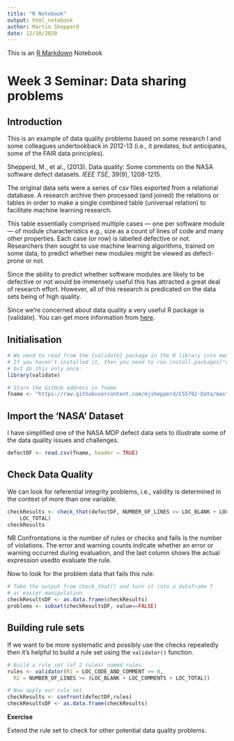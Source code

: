 ```yaml
---
title: "R Notebook"
output: html_notebook
author: Martin Shepperd
date: 12/10/2020
---
```


This is an [R Markdown](http://rmarkdown.rstudio.com) Notebook

# Week 3 Seminar: Data sharing problems

## Introduction

This is an example of data quality problems based on some research I and some colleagues undertookback in 2012-13 (i.e., it predates, but anticipates, some of the FAIR data principles).

Shepperd, M., et al., (2013). Data quality: Some comments on the NASA software defect datasets. *IEEE TSE*, 39(9), 1208-1215.  

The original data sets were a series of csv files exported from a relational database.  A research archive then processed (and joined) the relations or tables in order to make a single combined table (universal relation) to facilitate machine learning research.  

This table essentially comprised multiple cases --- one per software module --- of module characteristics e.g., size as a count of lines of code and many other properties.  Each case (or row) is labelled defective or not.  Researchers then sought to use machine learning algorithms, trained on some data, to predict whether new modules might be viewed as defect-prone or not. 

Since the ability to predict whether software modules are likely to be defective or not would be immensely useful this has attracted a great deal of research effort.  However, all of this research is predicated on the data sets being of high quality.

Since we're concerned about data quality a very useful R package is {validate}.  You can get more information from [here](https://arxiv.org/pdf/1912.09759.pdf){target="_blank"}.

## Initialisation

```r
# We need to read from the {validate} package in the R library into memory
# If you haven't installed it, then you need to run install.packages("validate") 
# but do this only once.
library(validate)

# Store the GitHub address in fname
fname <- "https://raw.githubusercontent.com/mjshepperd/CS5702-Data/master/CS5702_W3_NASAexample.csv"
```


## Import the 'NASA' Dataset

I have simplified one of the NASA MDP defect data sets to illustrate some of the data quality issues and challenges.

```r
defectDF <- read.csv(fname, header = TRUE)
```


## Check Data Quality

We can look for referential integrity problems, i.e., validity is determined in the context of more than one variable.

```r
checkResults <- check_that(defectDF, NUMBER_OF_LINES >= LOC_BLANK + LOC_COMMENTS + 
    LOC_TOTAL)
checkResults

```

NB Confrontations is the number of rules or checks and fails is the number of violations.  The error and warning counts indicate whether an error or warning occurred during evaluation, and the last column shows the actual expression usedto evaluate the rule.

Now to look for the problem data that fails this rule.

```r
# Take the output from check_that() and turn it into a dataframe f
# or easier manipulation
checkResultsDF <- as.data.frame(checkResults)
problems <- subset(checkResultsDF, value==FALSE)
```

## Building rule sets 

If we want to be more systematic and possibly use the checks repeatedly then it's helpful to build a rule set using the `validator()` function.

```r
# Build a rule set (of 2 rules) named rules
rules <- validator(R1 = LOC_CODE_AND_COMMENT >= 0,
  R2 = NUMBER_OF_LINES >= (LOC_BLANK + LOC_COMMENTS + LOC_TOTAL))

# Now apply our rule set
checkResults <- confront(defectDF,rules)
checkResultsDF <- as.data.frame(checkResults)
```

**Exercise**

Extend the rule set to check for other potential data quality problems.  
